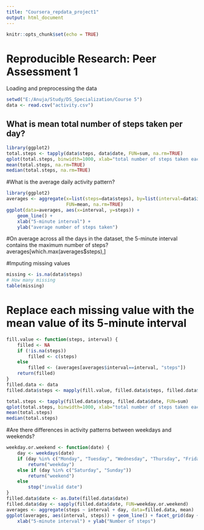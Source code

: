 ---
title: "Coursera_repdata_project1"
output: html_document
---

```{r setup, include=FALSE}
knitr::opts_chunk$set(echo = TRUE)

```

# Reproducible Research: Peer Assessment 1

Loading and preprocessing the data

```{r}

setwd("E:/Anuja/Study/DS_Specialization/Course 5")
data <- read.csv("activity.csv")
```

## What is mean total number of steps taken per day?



```{r }
library(ggplot2)
total.steps <- tapply(data$steps, data$date, FUN=sum, na.rm=TRUE)
qplot(total.steps, binwidth=1000, xlab="total number of steps taken each day")
mean(total.steps, na.rm=TRUE)
median(total.steps, na.rm=TRUE)
```


#What is the average daily activity pattern?
```{r }
library(ggplot2)
averages <- aggregate(x=list(steps=data$steps), by=list(interval=data$interval),
                      FUN=mean, na.rm=TRUE)
ggplot(data=averages, aes(x=interval, y=steps)) +
    geom_line() +
    xlab("5-minute interval") +
    ylab("average number of steps taken")
```

#On average across all the days in the dataset, the 5-minute interval contains the maximum number of steps?
averages[which.max(averages$steps),]

#Imputing missing values
```{r}
missing <- is.na(data$steps)
# How many missing
table(missing)
```
# Replace each missing value with the mean value of its 5-minute interval
```{r}
fill.value <- function(steps, interval) {
    filled <- NA
    if (!is.na(steps))
        filled <- c(steps)
    else
        filled <- (averages[averages$interval==interval, "steps"])
    return(filled)
}
filled.data <- data
filled.data$steps <- mapply(fill.value, filled.data$steps, filled.data$interval)

total.steps <- tapply(filled.data$steps, filled.data$date, FUN=sum)
qplot(total.steps, binwidth=1000, xlab="total number of steps taken each day")
mean(total.steps)
median(total.steps)
```
#Are there differences in activity patterns between weekdays and weekends?
```{r}
weekday.or.weekend <- function(date) {
    day <- weekdays(date)
    if (day %in% c("Monday", "Tuesday", "Wednesday", "Thursday", "Friday"))
        return("weekday")
    else if (day %in% c("Saturday", "Sunday"))
        return("weekend")
    else
        stop("invalid date")
}
filled.data$date <- as.Date(filled.data$date)
filled.data$day <- sapply(filled.data$date, FUN=weekday.or.weekend)
averages <- aggregate(steps ~ interval + day, data=filled.data, mean)
ggplot(averages, aes(interval, steps)) + geom_line() + facet_grid(day ~ .) +
    xlab("5-minute interval") + ylab("Number of steps")
```
